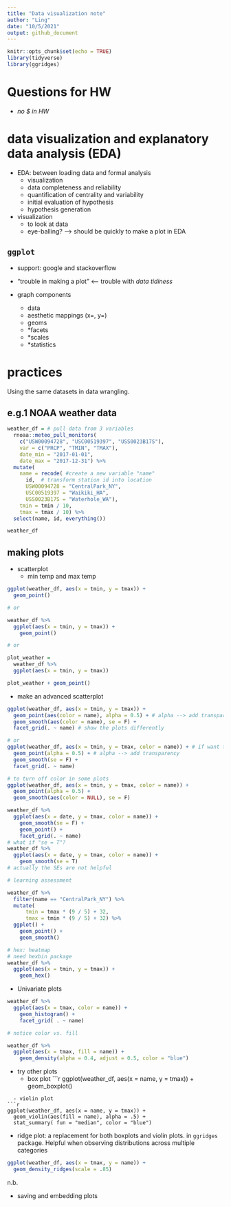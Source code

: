 ```yaml
---
title: "Data visualization note"
author: "Ling"
date: "10/5/2021"
output: github_document
---
```


```r
knitr::opts_chunk$set(echo = TRUE)
library(tidyverse)
library(ggridges)
```
# Questions for HW

  - *no $ in HW*

# data visualization and explanatory data analysis (EDA)

- EDA: between loading data and formal analysis
  - visualization
  - data completeness and reliability
  - quantification of centrality and variability
  - initial evaluation of hypothesis
  - hypothesis generation
- visualization
  - to look at data
  - eye-balling? --> should be quickly to make a plot in EDA

## `ggplot`

- support: google and stackoverflow
- "trouble in making a plot" <-- trouble with *data tidiness*

- graph components
  - data
  - aesthetic mappings (x=, y=)
  - geoms
  - *facets
  - *scales
  - *statistics

# practices

Using the same datasets in data wrangling.

## e.g.1 NOAA weather data

```r
weather_df = # pull data from 3 variables
  rnoaa::meteo_pull_monitors(
    c("USW00094728", "USC00519397", "USS0023B17S"),
    var = c("PRCP", "TMIN", "TMAX"), 
    date_min = "2017-01-01",
    date_max = "2017-12-31") %>%
  mutate( 
    name = recode( #create a new variable "name"
      id,  # transform station id into location
      USW00094728 = "CentralPark_NY", 
      USC00519397 = "Waikiki_HA",
      USS0023B17S = "Waterhole_WA"),
    tmin = tmin / 10,
    tmax = tmax / 10) %>%
  select(name, id, everything())

weather_df
```

## making plots

- scatterplot
  - min temp and max temp
  
```r
ggplot(weather_df, aes(x = tmin, y = tmax)) +
  geom_point()

# or

weather_df %>%
  ggplot(aes(x = tmin, y = tmax)) +
    geom_point()

# or

plot_weather = 
  weather_df %>%
  ggplot(aes(x = tmin, y = tmax)) 

plot_weather + geom_point()
```

- make an advanced scatterplot
```r

ggplot(weather_df, aes(x = tmin, y = tmax)) +
  geom_point(aes(color = name), alpha = 0.5) + # alpha --> add transparency
  geom_smooth(aes(color = name), se = F) +
  facet_grid(. ~ name) # show the plots differently

# or
ggplot(weather_df, aes(x = tmin, y = tmax, color = name)) + # if want the option global for the code
  geom_point(alpha = 0.5) + # alpha --> add transparency
  geom_smooth(se = F) +
  facet_grid(. ~ name) 

# to turn off color in some plots
ggplot(weather_df, aes(x = tmin, y = tmax, color = name)) + 
  geom_point(alpha = 0.5) + 
  geom_smooth(aes(color = NULL), se = F) 

weather_df %>%
  ggplot(aes(x = date, y = tmax, color = name)) +
    geom_smooth(se = F) +
    geom_point() +
    facet_grid(. ~ name)
# what if "se = T"?
weather_df %>%
  ggplot(aes(x = date, y = tmax, color = name)) +
    geom_smooth(se = T)
# actually the SEs are not helpful

# learning assessment

weather_df %>%
  filter(name == "CentralPark_NY") %>%
  mutate(
      tmin = tmax * (9 / 5) + 32,
      tmax = tmin * (9 / 5) + 32) %>%
  ggplot() +
    geom_point() +
    geom_smooth()

# hex: heatmap
# need hexbin package
weather_df %>%
  ggplot(aes(x = tmin, y = tmax)) +
    geom_hex()

```

- Univariate plots
```r
weather_df %>%
  ggplot(aes(x = tmax, color = name)) +
    geom_histogram() +
    facet_grid( . ~ name)

# notice color vs. fill

weather_df %>%
  ggplot(aes(x = tmax, fill = name)) +
    geom_density(alpha = 0.4, adjust = 0.5, color = "blue") 

```

- try other plots
  - box plot
```r
ggplot(weather_df, aes(x = name, y = tmax)) +
  geom_boxplot()

```
  - violin plot
```r
ggplot(weather_df, aes(x = name, y = tmax)) +
  geom_violin(aes(fill = name), alpha = .5) +
  stat_summary( fun = "median", color = "blue")
```

  - ridge plot: a replacement for both boxplots and violin plots. in `ggridges` package. Helpful when observing distributions across multiple categories
  
```r
ggplot(weather_df, aes(x = tmax, y = name)) + 
  geom_density_ridges(scale = .85)
```

n.b. 

- saving and embedding plots
  






